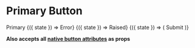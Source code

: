 

<Meta title="Components|Buttons" />

# Primary Button

<Margin />

<Story name="Primary">
  <div>
    <Buttons.Primary>Primary</Buttons.Primary>
    <Margin />
    <StateCtrl label="error">
      {({ state }) => <Buttons.Primary error={state}>Error</Buttons.Primary>}
    </StateCtrl>
    <Margin />
    <StateCtrl label="raised" defaultState>
      {({ state }) => <Buttons.Primary raised={state}>Raised</Buttons.Primary>}
    </StateCtrl>
    <Margin />
    <StateCtrl label="success">
      {({ state }) => (
        <Buttons.Primary success={state} style={{ width: '5rem' }}>
          Submit
        </Buttons.Primary>
      )}
    </StateCtrl>
  </div>
</Story>

<Props of={Base} />

**Also accepts all [native button attributes](https://developer.mozilla.org/en-US/docs/Web/HTML/Element/button#Attributes) as props**
